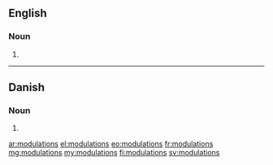==English==

===Noun===
{{head|en|plural}}

# {{plural of|modulation|lang=en}}

----

==Danish==

===Noun===
{{head|da|noun form|g=c}}

# {{genitive singular indefinite of|modulation|lang=da}}

[[ar:modulations]]
[[el:modulations]]
[[eo:modulations]]
[[fr:modulations]]
[[mg:modulations]]
[[my:modulations]]
[[fi:modulations]]
[[sv:modulations]]